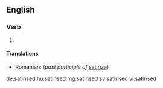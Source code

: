 ==English==

===Verb===
{{head|en|verb form}}

# {{en-past of|satirise}}
====Translations====
{{trans-top}}
* Romanian: {{t+|ro|satirizat}} (''past participle of'' [[satiriza]])

{{trans-mid}}

{{trans-bottom}}
[[de:satirised]]
[[hu:satirised]]
[[mg:satirised]]
[[sv:satirised]]
[[vi:satirised]]